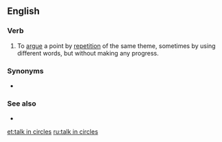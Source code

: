 ==English==

===Verb===
{{en-verb|head=[[talk]] [[in]] [[circle]]s|talks in circles|talking in circles|talked in circles}}

# {{lb|en|idiomatic}} To [[argue]] a point by [[repetition]] of the same theme, sometimes by using different words, but without making any progress.

===Synonyms===
* {{l|en|speak in circles}}

===See also===
* {{l|en|go round in circles}}

[[et:talk in circles]]
[[ru:talk in circles]]